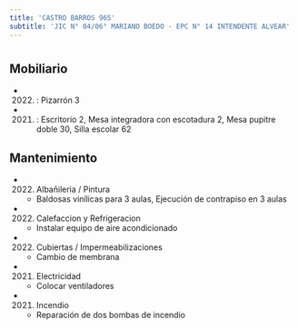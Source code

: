 ```yaml
---
title: 'CASTRO BARROS 965'
subtitle: 'JIC N° 04/06° MARIANO BOEDO - EPC N° 14 INTENDENTE ALVEAR'
---
```


#


## Mobiliario

*  (2022) : Pizarrón 3 

*  (2021) : Escritorio 2, Mesa integradora con escotadura 2, Mesa pupitre doble 30, Silla escolar 62 





## Mantenimiento

*  (2022) Albañileria / Pintura 
    + Baldosas vinílicas para 3 aulas, Ejecución de contrapiso en 3 aulas

*  (2022) Calefaccion y Refrigeracion 
    + Instalar equipo de aire acondicionado

*  (2022) Cubiertas / Impermeabilizaciones 
    + Cambio de membrana

*  (2021) Electricidad 
    + Colocar ventiladores

*  (2021) Incendio 
    + Reparación de dos bombas de incendio



